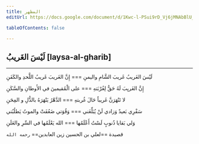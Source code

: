 ```yaml
---
title: المظهر
editUrl: https://docs.google.com/document/d/1Kwc-l-PSui9rD_Vj6jMNAbBlU_QeHbRIctPsivCyQWs/edit

tableOfContents: false

---
```




<Preview>

##   لَيْسَ الغَريبُ  [laysa-al-gharib]

---

لَيْسَ الغَريبُ غَريبَ الشَّامِ واليمنِ === إِنَّ الغَريبَ غَريبُ اللَّحدِ والكَفَنِ  

إِنَّ الغَريِبَ لَهُ حَقٌّ لِغُرْبَتهِ === على الْمُقيمينَ في الأَوطانِ والسَّكَنِ  

لا تَنْهَرَنَّ غَريباً حَالَ غُربتهِ === الدَّهْرُ يَنْهَرَهُ بالذُّلِ و المِحَنِ  

سَفْرِي بَعيدٌ وَزادي لَنْ يُبَلِّغَني === وَقُوَتي ضَعُفَتْ والموتُ يَطلُبُني  

وَلي بَقايا ذُنوبٍ لَسْتُ أَعْلَمُها === الله يَعْلَمُها في السِّرِ والعَلَنِ

قصيدة ==لعلي بن الحسين زين العابدين== `رحمه الله`

</Preview>

<ThemeDesigner/>


